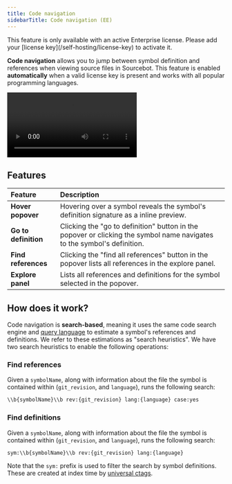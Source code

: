 ```yaml
---
title: Code navigation
sidebarTitle: Code navigation (EE)
---
```



<Note>
This feature is only available with an active Enterprise license. Please add your [license key](/self-hosting/license-key) to activate it.
</Note>

**Code navigation** allows you to jump between symbol definition and references when viewing source files in Sourcebot. This feature is enabled **automatically** when a valid license key is present and works with all popular programming languages.


<video src="https://framerusercontent.com/assets/B9ZxrlsUeO9NJyzkKyvVV2KSU4.mp4" className="w-full aspect-video" controls></video>

## Features

| Feature | Description |
|:--------|:------------|
| **Hover popover** | Hovering over a symbol reveals the symbol's definition signature as a inline preview. |
| **Go to definition** | Clicking the "go to definition" button in the popover or clicking the symbol name navigates to the symbol's definition. |
| **Find references** | Clicking the "find all references" button in the popover lists all references in the explore panel. |
| **Explore panel** | Lists all references and definitions for the symbol selected in the popover. |

## How does it work?

Code navigation is **search-based**, meaning it uses the same code search engine and [query language](/docs/search/syntax-reference) to estimate a symbol's references and definitions. We refer to these estimations as "search heuristics". We have two search heuristics to enable the following operations:

### Find references
Given a `symbolName`, along with information about the file the symbol is contained within (`git_revision`, and `language`), runs the following search:

```bash
\\b{symbolName}\\b rev:{git_revision} lang:{language} case:yes
```

### Find definitions
Given a `symbolName`, along with information about the file the symbol is contained within (`git_revision`, and `language`), runs the following search:

```bash
sym:\\b{symbolName}\\b rev:{git_revision} lang:{language}
```

Note that the `sym:` prefix is used to filter the search by symbol definitions. These are created at index time by [universal ctags](https://ctags.io/).
